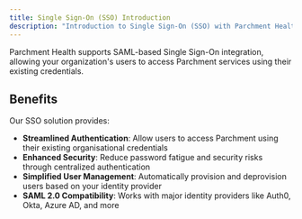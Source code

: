 ```yaml
---
title: Single Sign-On (SSO) Introduction
description: "Introduction to Single Sign-On (SSO) with Parchment Health"
---
```


Parchment Health supports SAML-based Single Sign-On integration, allowing your organization's users to access Parchment services using their existing credentials.

## Benefits

Our SSO solution provides:

- **Streamlined Authentication**: Allow users to access Parchment using their existing organisational credentials
- **Enhanced Security**: Reduce password fatigue and security risks through centralized authentication
- **Simplified User Management**: Automatically provision and deprovision users based on your identity provider
- **SAML 2.0 Compatibility**: Works with major identity providers like Auth0, Okta, Azure AD, and more
